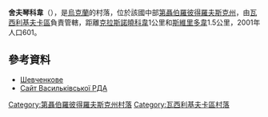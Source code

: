 {{coord|48|10|50|N|36|13|4|E|scale:30000_region:UA|display=title}}

'''舍夫琴科韋'''（{{lang-uk|Шевченкове}}），是[[烏克蘭|烏克蘭]]的村落，位於該國中部[[第聶伯羅彼得羅夫斯克州|第聶伯羅彼得羅夫斯克州]]，由[[瓦西利基夫卡區|瓦西利基夫卡區]]負責管轄，距離[[克拉斯諾曉科韋|克拉斯諾曉科韋]]1公里和[[斯維里多韋|斯維里多韋]]1.5公里，2001年人口601。

==參考資料==
* [http://gska2.rada.gov.ua/pls/z7502/A005?rdat1=06.12.2007&rf7571=5209 Шевченкове]{{dead link|date=2018年4月 |bot=InternetArchiveBot |fix-attempted=yes }}
* [http://www.vasilk-rn.dp.gov.ua/OBLADM/vasilkovka_rda.nsf/a57ed39423da8150c2257424002d84e8/2049259ad800c702c22576290067a29c?OpenDocument Сайт Васильківської РДА]{{dead link|date=2018年4月 |bot=InternetArchiveBot |fix-attempted=yes }}

{{DEFAULTSORT:Шевченкове}}
[[Category:第聶伯羅彼得羅夫斯克州村落|Category:第聶伯羅彼得羅夫斯克州村落]]
[[Category:瓦西利基夫卡區村落|Category:瓦西利基夫卡區村落]]


{{Dnipropetrovsk-geo-stub}}